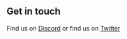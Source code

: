 ## Get in touch

Find us on [Discord](https://discord.gg/GDxejBDw) or find us on [Twitter](https://twitter.com/getmrbl)
